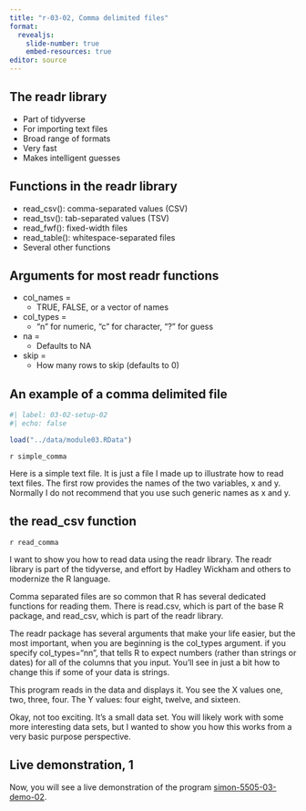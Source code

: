 ```yaml
---
title: "r-03-02, Comma delimited files"
format: 
  revealjs:
    slide-number: true
    embed-resources: true
editor: source
---
```


## The readr library

-   Part of tidyverse
-   For importing text files
-   Broad range of formats
-   Very fast
-   Makes intelligent guesses

## Functions in the readr library

-   read_csv(): comma-separated values (CSV)
-   read_tsv(): tab-separated values (TSV)
-   read_fwf(): fixed-width files
-   read_table(): whitespace-separated files
-   Several other functions

## Arguments for most readr functions

-   col_names =
    -   TRUE, FALSE, or a vector of names
-   col_types = 
    -   "n" for numeric, "c" for character, "?" for guess
-   na = 
    -   Defaults to NA
-   skip =
    -   How many rows to skip (defaults to 0)

## An example of a comma delimited file

```r
#| label: 03-02-setup-02
#| echo: false

load("../data/module03.RData")
```

`r simple_comma`

::: notes

Here is a simple text file. It is just a file I made up to illustrate how to read text files. The first row provides the names of the two variables, x and y. Normally I do not recommend that you use such generic names as x and y.

:::

## the read_csv function 

`r read_comma`

::: notes

I want to show you how to read data using the readr library. The readr library is part of the tidyverse, and effort by Hadley Wickham and others to modernize the R language. 

Comma separated files are so common that R has several dedicated functions for reading them. There is read.csv, which is part of the base R package, and read_csv, which is part of the readr library.

The readr package has several arguments that make your life easier, but the most important, when you are beginning is the col_types argument. if you specify col_types="nn", that tells R to expect numbers (rather than strings or dates) for all of the columns that you input. You'll see in just a bit how to change this if some of your data is strings.

This program reads in the data and displays it. You see the X values one, two, three, four. The Y values: four eight, twelve, and sixteen.

Okay, not too exciting. It's a small data set. You will likely work with some more interesting data sets, but I wanted to show you how this works from a very basic purpose perspective. 

:::

## Live demonstration, 1

Now, you will see a live demonstration of the program [simon-5505-03-demo-02][ref21].

[ref21]: https://github.com/pmean/classes/blob/master/introduction-to-r/03/src/simon-5505-03-demo-02.qmd

